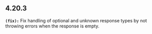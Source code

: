 ## 4.20.3
**`(fix):`** Fix handling of optional and unknown response types by not throwing errors when the response is empty.


